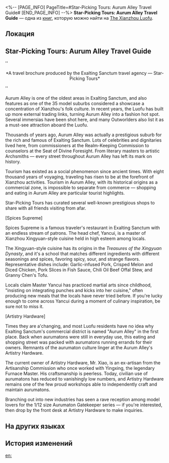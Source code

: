 <%-- [PAGE_INFO]
PageTitle=#Star-Picking Tours: Aurum Alley Travel Guide#
[END_PAGE_INFO] --%>
{{Дополнить}}
{{Книга Инфобокс
|id           = 238
|partIds      = 190479
|Название     = 
|Изображение  = Иконка рукописи с Лофу Сяньчжоу.png
|Мир          = The Xianzhou Luofu
|Томов        = 1
|Автор        = <!--нужно добавить-->
|Описание     = A travel brochure produced by the Exalting Sanctum travel agency. You don't have to read it, but you must have it.
|Том1         = {{tx}}
|Источник1    = {{tx|Отсутствует источник}}
|Персонажи    = 
|Фракции      = 
}}
'''Star-Picking Tours: Aurum Alley Travel Guide''' — одна из [[Книги|книг]], которую можно найти на [[The Xianzhou Luofu]].

==Локация==
{{Отметка карты|<!--название карты-->|<!--id отметки-->}}

==Star-Picking Tours: Aurum Alley Travel Guide==
''<div align="center">*A travel brochure produced by the Exalting Sanctum travel agency &mdash; Star-Picking Tours*</div>''

{{Размер|32|Aurum Alley: Urban Impressions}}

Aurum Alley is one of the oldest areas in Exalting Sanctum, and also features as one of the 35 model suburbs considered a showcase a concentration of Xianzhou's folk culture. In recent years, the Luofu has built up more external trading links, turning Aurum Alley into a fashion hot spot. Several immersias have been shot here, and many Outworlders also list it as a must-see attraction aboard the Luofu.

Thousands of years ago, Aurum Alley was actually a prestigious suburb for the rich and famous of Exalting Sanctum. Lots of celebrities and dignitaries lived here, from commissioners at the Realm-Keeping Commission to counselors at the Seat of Divine Foresight. From literary masters to artistic Archsmiths &mdash; every street throughout Aurum Alley has left its mark on history.

{{Размер|32|Aurum Alley: Shopping Guide}}

Tourism has existed as a social phenomenon since ancient times. With eight thousand years of voyaging, traveling has risen to be at the forefront of Xianzhou activities. Tourism in Aurum Alley, with its historical origins as a commercial zone, is impossible to separate from commerce &mdash; shopping and eating in Aurum Alley are particular tourist highlights.

Star-Picking Tours has curated several well-known prestigious shops to share with all friends visiting from afar.

[Spices Supreme]

Spices Supreme is a famous traveler's restaurant in Exalting Sanctum with an endless stream of patrons. The head chef, Yancui, is a master of Xianzhou Xingyuan-style cuisine held in high esteem among locals.

The Xingyuan-style cuisine has its origins in the ''Treasures of the Xingyuan Dynasty'', and it's a school that matches different ingredients with different seasonings and spices, favoring spicy, sour, and strange flavors. Representative dishes include: Garlic-infused Pork, Crisped Melon and Diced Chicken, Pork Slices in Fish Sauce, Chili Oil Beef Offal Stew, and Granny Chen's Tofu.

Locals claim Master Yancui has practiced martial arts since childhood, "insisting on integrating punches and kicks into her cuisine," often producing new meals that the locals have never tried before. If you're lucky enough to come across Yancui during a moment of culinary inspiration, be sure not to miss it.

[Artistry Hardware]

Times they are a'changing, and most Luofu residents have no idea why Exalting Sanctum's commercial district is named "Aurum Alley" in the first place. Back when aurumatons were still in everyday use, this eating and shopping street was packed with aurumatons running errands for their owners. Remnants of the aurumaton culture linger at the Aurum Alley's Artistry Hardware.

The current owner of Artistry Hardware, Mr. Xiao, is an ex-artisan from the Artisanship Commission who once worked with Yingxing, the legendary Furnace Master. His craftsmanship is peerless. Today, civilian use of aurumatons has reduced to vanishingly low numbers, and Artistry Hardware remains one of the few proud workshops able to independently craft and maintain aurumatons.

Branching out into new industries has seen a rave reception among model lovers for the 1/12 size Aurumaton Gatekeeper series &mdash; if you're interested, then drop by the front desk at Artistry Hardware to make inquiries.

==На других языках==
{{На других языках
|en   = Star-Picking Tours: Aurum Alley Travel Guide
|zhs  = 摘星社•金人巷旅游攻略
|zht  = 摘星社•金人巷旅遊攻略
|ja   = 摘星社・金人巷旅行案内
|ko   = 별을 따는 여행사•금 조각상 거리 여행 책자
|es   = Viajes Buscaestrellas: guía del Callejón Aurum
|fr   = Comptoir touristellaire&nbsp;: Guide de l'allée des Aurums
|ru   = Агентство «Ловцы звёзд»: Путеводитель по Переулку ауруматонов
|th   = Star-Picking Tours: คู่มือท่องเที่ยวตรอก Aurum
|vi   = Hội Hái Sao - Hướng Dẫn Du Lịch Phố Kim Nhân
|de   = Sternpicker-Tours: Reiseführer für die Aurum-Allee
|id   = Star-Picking Tours: Panduan Jalan-Jalan di Aurum Alley
|pt   = Passeios de Colheita de Estrelas: Guia de Viagem do Beco Aurum
}}

==История изменений==
{{История изменений|3.5}}

[[en:]]